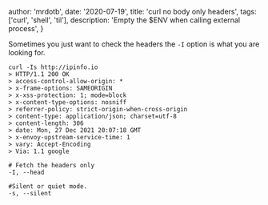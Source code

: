 
  author: 'mrdotb',
  date: '2020-07-19',
  title: 'curl no body only headers',
  tags: ['curl', 'shell', 'til'],
  description: 'Empty the $ENV when calling external process',
}


Sometimes you just want to check the headers the `-I` option is what you are looking for.

```shell
curl -Is http://ipinfo.io
> HTTP/1.1 200 OK
> access-control-allow-origin: *
> x-frame-options: SAMEORIGIN
> x-xss-protection: 1; mode=block
> x-content-type-options: nosniff
> referrer-policy: strict-origin-when-cross-origin
> content-type: application/json; charset=utf-8
> content-length: 306
> date: Mon, 27 Dec 2021 20:07:18 GMT
> x-envoy-upstream-service-time: 1
> vary: Accept-Encoding
> Via: 1.1 google

# Fetch the headers only
-I, --head

#Silent or quiet mode.
-s, --silent
```
